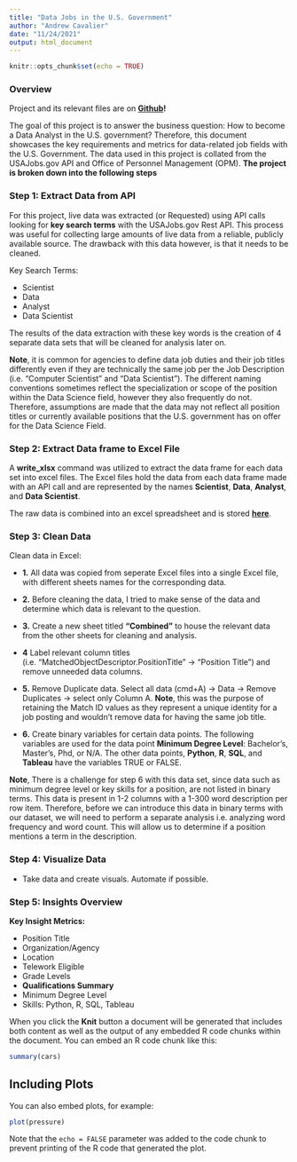 ```yaml
---
title: "Data Jobs in the U.S. Government"
author: "Andrew Cavalier"
date: "11/24/2021"
output: html_document
---
```


```r
knitr::opts_chunk$set(echo = TRUE)
```

### Overview

Project and its relevant files are on **[Github](https://github.com/Adrewcav/API-Data-Collection-)!**

The goal of this project is to answer the business question: How to become a Data Analyst in the U.S. government?
Therefore, this document showcases the key requirements and metrics for data-related job fields with the U.S. Government. The data used in this project is collated from the USAJobs.gov API and Office of Personnel Management (OPM). **The project is broken down into the following steps**

### Step 1: Extract Data from API
For this project, live data was extracted (or Requested) using API calls looking for **key search terms** with the USAJobs.gov Rest API. This process was useful for collecting large amounts of live data from a reliable, publicly available source. The drawback with this data however, is that it needs to be cleaned.

Key Search Terms: 

* Scientist
* Data
* Analyst
* Data Scientist 

The results of the data extraction with these key words is the creation of 4 separate data sets that will be cleaned for analysis later on. 

**Note**, it is common for agencies to define data job duties and their job titles differently even if they are technically the same job per the Job Description (i.e. "Computer Scientist" and "Data Scientist"). The different naming conventions sometimes reflect the specialization or scope of the position within the Data Science field, however they also frequently do not. Therefore, assumptions are made that the data may not reflect all position titles or currently available positions that the U.S. government has on offer for the Data Science Field. 

### Step 2: Extract Data frame to Excel File

A **write_xlsx** command was utilized to extract the data frame for each data set into excel files. The Excel files hold the data from each data frame made with an API call and are represented by the names **Scientist**, **Data**, **Analyst**, and **Data Scientist**.

The raw data is combined into an excel spreadsheet and is stored **[here](https://github.com/Adrewcav/USAJobs-Data-Analysis-/blob/main/Combined%20Data%20Raw%20.xlsx)**. 


### Step 3: Clean Data
Clean data in Excel:

* **1.** All data was copied from seperate Excel files into a single Excel file, with different sheets names for the corresponding data. 

* **2.** Before cleaning the data, I tried to make sense of the data and determine which data is relevant to the question.

* **3.** Create a new sheet titled **"Combined"** to house the relevant data from the other sheets for cleaning and analysis.

* **4** Label relevant column titles (i.e. "MatchedObjectDescriptor.PositionTitle" -> "Position Title") and remove unneeded data columns.

* **5.** Remove Duplicate data. Select all data (cmd+A) -> Data -> Remove Duplicates -> select only Column A. **Note**, this was the purpose of retaining the Match ID values as they represent a unique identity for a job posting and wouldn't remove data for having the same job title. 

* **6.** Create binary variables for certain data points.
The following variables are used for the data point **Minimum Degree Level**: Bachelor's, Master's, Phd, or N/A. 
The other data points, **Python**, **R**, **SQL**, and **Tableau** have the variables TRUE or FALSE. 

**Note**, There is a challenge for step 6 with this data set, since data such as minimum degree level or key skills for a position, are not listed in binary terms. This data is present in 1-2 columns with a 1-300 word description per row item. Therefore, before we can introduce this data in binary terms with our dataset, we will need to perform a separate analysis i.e. analyzing word frequency and word count. This will allow us to determine if a position mentions a term in the description. 

### Step 4: Visualize Data 
* Take data and create visuals. Automate if possible. 

### Step 5: Insights Overview
**Key Insight Metrics:**

* Position Title 
* Organization/Agency 
* Location
* Telework Eligible 
* Grade Levels
* **Qualifications Summary**
* Minimum Degree Level
* Skills: Python, R, SQL, Tableau

When you click the **Knit** button a document will be generated that includes both content as well as the output of any embedded R code chunks within the document. You can embed an R code chunk like this:

```r
summary(cars)
```

## Including Plots

You can also embed plots, for example:

```r
plot(pressure)
```

Note that the `echo = FALSE` parameter was added to the code chunk to prevent printing of the R code that generated the plot.



